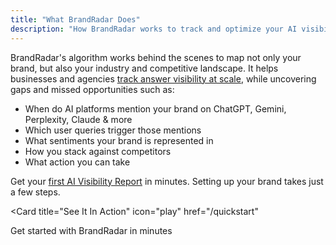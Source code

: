 ```yaml
---
title: "What BrandRadar Does"
description: "How BrandRadar works to track and optimize your AI visibility"
---
```


BrandRadar's algorithm works behind the scenes to map not only your brand, but also your industry and competitive landscape. It helps businesses and agencies [track answer visibility at scale](https://www.brandradar.ai/resources/most-advanced-generative-engine-optimization-geo-tool), while uncovering gaps and missed opportunities such as:

* When do AI platforms mention your brand on ChatGPT, Gemini, Perplexity, Claude & more  
* Which user queries trigger those mentions  
* What sentiments your brand is represented in  
* How you stack against competitors  
* What action you can take

Get your [first AI Visibility Report](https://app.brandradar.ai/signup) in minutes. Setting up your brand takes just a few steps.

<Card
  title="See It In Action"
  icon="play"
  href="/quickstart"
>
  Get started with BrandRadar in minutes
</Card>
